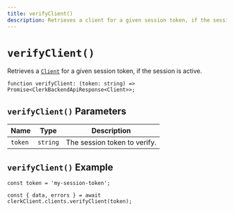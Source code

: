 ```yaml
---
title: verifyClient()
description: Retrieves a client for a given session token, if the session is active.
---
```


# `verifyClient()`

Retrieves a [`Client`](/docs/references/javascript/client) for a given session token, if the session is active.

```tsx
function verifyClient: (token: string) => Promise<ClerkBackendApiResponse<Client>>;
```

## `verifyClient()` Parameters

| Name | Type | Description |
| --- | --- | --- |
| `token` | `string` | The session token to verify. |

## `verifyClient()` Example

```tsx
const token = 'my-session-token';

const { data, errors } = await clerkClient.clients.verifyClient(token);
```